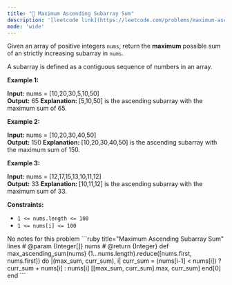 ```yaml
---
title: "🧩 Maximum Ascending Subarray Sum"
description: '[leetcode link](https://leetcode.com/problems/maximum-ascending-subarray-sum/description/)'
mode: 'wide'
---
```

<Tabs>
  <Tab title="Question" icon="circle-question" iconType="regular">
    <Card>
      <p>Given an array of positive integers <code>nums</code>, return the <strong>maximum</strong> possible sum of an <span data-keyword="strictly-increasing-array">strictly increasing subarray</span> in<em> </em><code>nums</code>.</p>  <p>A subarray is defined as a contiguous sequence of numbers in an array.</p>   <p><strong class="example">Example 1:</strong></p>   <strong>Input:</strong> nums = [10,20,30,5,10,50] <br/> <strong>Output:</strong> 65 <strong>Explanation: </strong>[5,10,50] is the ascending subarray with the maximum sum of 65.   <p><strong class="example">Example 2:</strong></p>   <strong>Input:</strong> nums = [10,20,30,40,50] <br/> <strong>Output:</strong> 150 <strong>Explanation: </strong>[10,20,30,40,50] is the ascending subarray with the maximum sum of 150.   <p><strong class="example">Example 3:</strong></p>   <strong>Input:</strong> nums = [12,17,15,13,10,11,12] <br/> <strong>Output:</strong> 33 <strong>Explanation: </strong>[10,11,12] is the ascending subarray with the maximum sum of 33.    <p><strong>Constraints:</strong></p>  <ul>  <li><code>1 &lt;= nums.length &lt;= 100</code></li>  <li><code>1 &lt;= nums[i] &lt;= 100</code></li> </ul> 
    </Card>
  </Tab>
  <Tab title="Solution" icon="lightbulb" iconType="regular" >
    <Card>
      No notes for this problem
</Card>
  <Expandable title="code">
    <CodeGroup dropdown>
```ruby title="Maximum Ascending Subarray Sum" lines
# @param {Integer[]} nums
# @return {Integer}
def max_ascending_sum(nums)
  (1...nums.length).reduce([nums.first, nums.first]) do |(max_sum, curr_sum), i|
    curr_sum = (nums[i-1] < nums[i]) ? curr_sum + nums[i] : nums[i]
    [[max_sum, curr_sum].max, curr_sum]
  end[0]
end
```
    </CodeGroup>
  </Expandable>
  </Tab>
</Tabs>